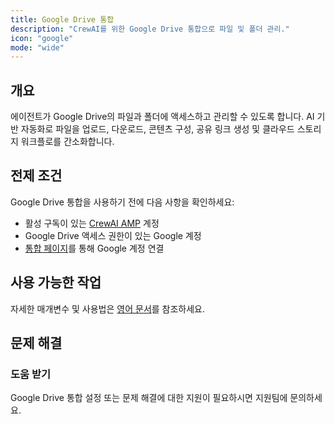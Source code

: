 ```yaml
---
title: Google Drive 통합
description: "CrewAI를 위한 Google Drive 통합으로 파일 및 폴더 관리."
icon: "google"
mode: "wide"
---
```


## 개요

에이전트가 Google Drive의 파일과 폴더에 액세스하고 관리할 수 있도록 합니다. AI 기반 자동화로 파일을 업로드, 다운로드, 콘텐츠 구성, 공유 링크 생성 및 클라우드 스토리지 워크플로를 간소화합니다.

## 전제 조건

Google Drive 통합을 사용하기 전에 다음 사항을 확인하세요:

- 활성 구독이 있는 [CrewAI AMP](https://app.crewai.com) 계정
- Google Drive 액세스 권한이 있는 Google 계정
- [통합 페이지](https://app.crewai.com/crewai_plus/connectors)를 통해 Google 계정 연결

## 사용 가능한 작업

자세한 매개변수 및 사용법은 [영어 문서](../../../en/enterprise/integrations/google_drive)를 참조하세요.

## 문제 해결

### 도움 받기

<Card title="도움이 필요하신가요?" icon="headset" href="mailto:support@crewai.com">
  Google Drive 통합 설정 또는 문제 해결에 대한 지원이 필요하시면 지원팀에 문의하세요.
</Card>
